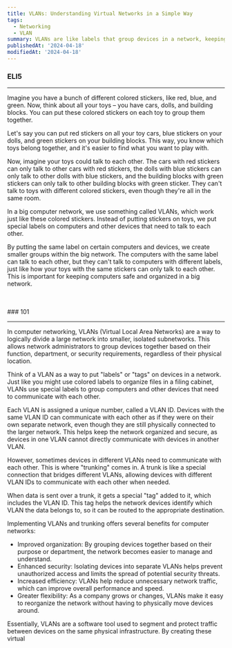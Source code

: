 ```yaml
---
title: VLANs: Understanding Virtual Networks in a Simple Way
tags:
  - Networking
  - VLAN
summary: VLANs are like labels that group devices in a network, keeping them organized and secure. Trunking acts as a bridge, connecting VLANs when needed.
publishedAt: '2024-04-18'
modifiedAt: '2024-04-18'
---
```


### ELI5

---

Imagine you have a bunch of different colored stickers, like red, blue, and
green. Now, think about all your toys – you have cars, dolls, and building
blocks. You can put these colored stickers on each toy to group them together.

Let's say you can put red stickers on all your toy cars, blue stickers on your
dolls, and green stickers on your building blocks. This way, you know which toys
belong together, and it's easier to find what you want to play with.

Now, imagine your toys could talk to each other. The cars with red stickers can
only talk to other cars with red stickers, the dolls with blue stickers can only
talk to other dolls with blue stickers, and the building blocks with green
stickers can only talk to other building blocks with green sticker. They can't
talk to toys with different colored stickers, even though they're all in the
same room.

In a big computer network, we use something called VLANs, which work just like
these colored stickers. Instead of putting stickers on toys, we put special
labels on computers and other devices that need to talk to each other.

By putting the same label on certain computers and devices, we create smaller
groups within the big network. The computers with the same label can talk to
each other, but they can't talk to computers with different labels, just like
how your toys with the same stickers can only talk to each other. This is
important for keeping computers safe and organized in a big network.

<br />
<br />
### 101

---

In computer networking, VLANs (Virtual Local Area Networks) are a way to
logically divide a large network into smaller, isolated subnetworks. This allows
network administrators to group devices together based on their function,
department, or security requirements, regardless of their physical location.

Think of a VLAN as a way to put "labels" or "tags" on devices in a network. Just
like you might use colored labels to organize files in a filing cabinet, VLANs
use special labels to group computers and other devices that need to communicate
with each other.

Each VLAN is assigned a unique number, called a VLAN ID. Devices with the same
VLAN ID can communicate with each other as if they were on their own separate
network, even though they are still physically connected to the larger network.
This helps keep the network organized and secure, as devices in one VLAN cannot
directly communicate with devices in another VLAN.

However, sometimes devices in different VLANs need to communicate with each
other. This is where "trunking" comes in. A trunk is like a special connection
that bridges different VLANs, allowing devices with different VLAN IDs to
communicate with each other when needed.

When data is sent over a trunk, it gets a special "tag" added to it, which
includes the VLAN ID. This tag helps the network devices identify which VLAN the
data belongs to, so it can be routed to the appropriate destination.

Implementing VLANs and trunking offers several benefits for computer networks:

- Improved organization: By grouping devices together based on their purpose or
  department, the network becomes easier to manage and understand.
- Enhanced security: Isolating devices into separate VLANs helps prevent
  unauthorized access and limits the spread of potential security threats.
- Increased efficiency: VLANs help reduce unnecessary network traffic, which can
  improve overall performance and speed.
- Greater flexibility: As a company grows or changes, VLANs make it easy to
  reorganize the network without having to physically move devices around.

Essentially, VLANs are a software tool used to segment and protect traffic
between devices on the same physical infrastructure. By creating these virtual
